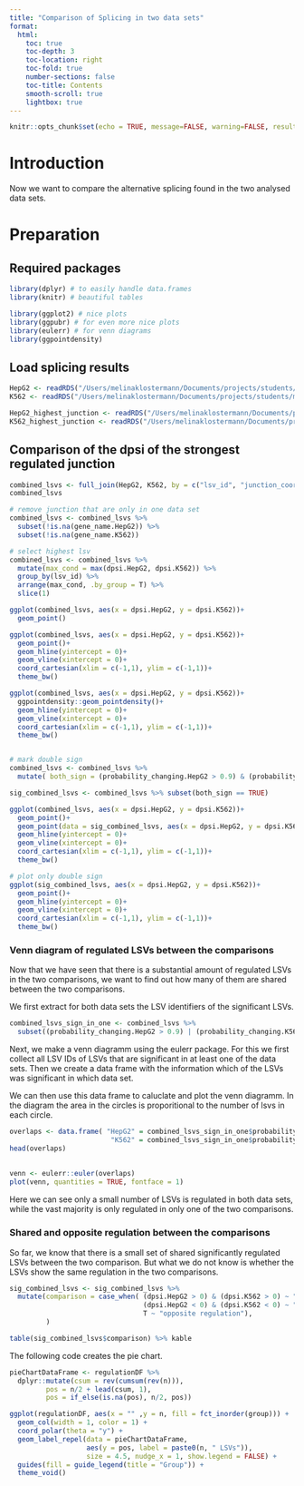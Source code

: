 ```yaml
---
title: "Comparison of Splicing in two data sets"
format: 
  html: 
    toc: true
    toc-depth: 3
    toc-location: right
    toc-fold: true
    number-sections: false
    toc-title: Contents
    smooth-scroll: true
    lightbox: true
---
```


```r
knitr::opts_chunk$set(echo = TRUE, message=FALSE, warning=FALSE, results = TRUE, fig.pos = 'h', fig.align = "center", fig.width = 4, fig.height=4)
```

# Introduction

Now we want to compare the alternative splicing found in the two analysed data sets.


# Preparation

## Required packages

```r
library(dplyr) # to easily handle data.frames 
library(knitr) # beautiful tables

library(ggplot2) # nice plots
library(ggpubr) # for even more nice plots
library(eulerr) # for venn diagrams
library(ggpointdensity)

```

## Load splicing results

```r
HepG2 <- readRDS("/Users/melinaklostermann/Documents/projects/students/majiq-course/spezi_scripts_website/example_data/SFPQ_HepG2.rds")
K562 <- readRDS("/Users/melinaklostermann/Documents/projects/students/majiq-course/spezi_scripts_website/example_data/SFPQ_K562.rds")

HepG2_highest_junction <- readRDS("/Users/melinaklostermann/Documents/projects/students/majiq-course/spezi_scripts_website/example_data/SFPQ_HepG2_highest_junction.rds")
K562_highest_junction <- readRDS("/Users/melinaklostermann/Documents/projects/students/majiq-course/spezi_scripts_website/example_data/SFPQ_K562_highest_junction.rds")

```

## Comparison of the dpsi of the strongest regulated junction

```r
combined_lsvs <- full_join(HepG2, K562, by = c("lsv_id", "junction_coord"), suffix = c(".HepG2", ".K562"))
combined_lsvs

# remove junction that are only in one data set
combined_lsvs <- combined_lsvs %>% 
  subset(!is.na(gene_name.HepG2)) %>% 
  subset(!is.na(gene_name.K562))

# select highest lsv
combined_lsvs <- combined_lsvs %>% 
  mutate(max_cond = max(dpsi.HepG2, dpsi.K562)) %>%
  group_by(lsv_id) %>%
  arrange(max_cond, .by_group = T) %>%
  slice(1)


```

```r

ggplot(combined_lsvs, aes(x = dpsi.HepG2, y = dpsi.K562))+
  geom_point()

ggplot(combined_lsvs, aes(x = dpsi.HepG2, y = dpsi.K562))+
  geom_point()+
  geom_hline(yintercept = 0)+
  geom_vline(xintercept = 0)+
  coord_cartesian(xlim = c(-1,1), ylim = c(-1,1))+
  theme_bw()

ggplot(combined_lsvs, aes(x = dpsi.HepG2, y = dpsi.K562))+
  ggpointdensity::geom_pointdensity()+
  geom_hline(yintercept = 0)+
  geom_vline(xintercept = 0)+
  coord_cartesian(xlim = c(-1,1), ylim = c(-1,1))+
  theme_bw()


# mark double sign
combined_lsvs <- combined_lsvs %>% 
  mutate( both_sign = (probability_changing.HepG2 > 0.9) & (probability_changing.K562 > 0.9))

sig_combined_lsvs <- combined_lsvs %>% subset(both_sign == TRUE)

ggplot(combined_lsvs, aes(x = dpsi.HepG2, y = dpsi.K562))+
  geom_point()+
  geom_point(data = sig_combined_lsvs, aes(x = dpsi.HepG2, y = dpsi.K562), color = "blue")+
  geom_hline(yintercept = 0)+
  geom_vline(xintercept = 0)+
  coord_cartesian(xlim = c(-1,1), ylim = c(-1,1))+
  theme_bw()

# plot only double sign
ggplot(sig_combined_lsvs, aes(x = dpsi.HepG2, y = dpsi.K562))+
  geom_point()+
  geom_hline(yintercept = 0)+
  geom_vline(xintercept = 0)+
  coord_cartesian(xlim = c(-1,1), ylim = c(-1,1))+
  theme_bw()

```

### Venn diagram of regulated LSVs between the comparisons

Now that we have seen that there is a substantial amount of regulated LSVs in the two comparisons, we want to find out how many of them are shared between the two comparisons. 

We first extract for both data sets the LSV identifiers of the significant LSVs.

```r
combined_lsvs_sign_in_one <- combined_lsvs %>%
  subset((probability_changing.HepG2 > 0.9) | (probability_changing.K562 > 0.9))
```

Next, we make a venn diagramm using the eulerr package. For this we first collect all LSV IDs of LSVs that are significant in at least one of the data sets. Then we create a data frame with the information which of the LSVs was significant in which data set. 

We can then use this data frame to caluclate and plot the venn diagramm. In the diagram the area in the circles is proporitional to the number of lsvs in each circle.

```r
overlaps <- data.frame( "HepG2" = combined_lsvs_sign_in_one$probability_changing.HepG2 > 0.9,
                         "K562" = combined_lsvs_sign_in_one$probability_changing.K562 > 0.9 )
head(overlaps)
              
 
venn <- eulerr::euler(overlaps)
plot(venn, quantities = TRUE, fontface = 1)

```

Here we can see only a small number of LSVs is regulated in both data sets, while the vast majority is only regulated in only one of the two comparisons.

### Shared and opposite regulation between the comparisons

So far, we know that there is a small set of shared significantly regulated LSVs between the two comparison. But what we do not know is whether the LSVs show the same regulation in the two comparisons.


```r

sig_combined_lsvs <- sig_combined_lsvs %>%
  mutate(comparison = case_when( (dpsi.HepG2 > 0) & (dpsi.K562 > 0) ~ "both up",
                                 (dpsi.HepG2 < 0) & (dpsi.K562 < 0) ~ "both down",
                                 T ~ "opposite regulation"),
         )

table(sig_combined_lsvs$comparison) %>% kable

```


The following code creates the pie chart. 

```r
pieChartDataFrame <- regulationDF %>% 
  dplyr::mutate(csum = rev(cumsum(rev(n))), 
         pos = n/2 + lead(csum, 1),
         pos = if_else(is.na(pos), n/2, pos))

ggplot(regulationDF, aes(x = "" ,y = n, fill = fct_inorder(group))) +
  geom_col(width = 1, color = 1) +
  coord_polar(theta = "y") +
  geom_label_repel(data = pieChartDataFrame,
                   aes(y = pos, label = paste0(n, " LSVs")),
                   size = 4.5, nudge_x = 1, show.legend = FALSE) +
  guides(fill = guide_legend(title = "Group")) +
  theme_void()
```
